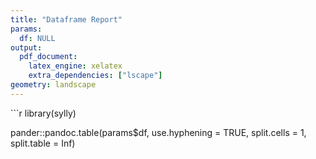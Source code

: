 ```yaml
---
title: "Dataframe Report"
params:
  df: NULL
output:
  pdf_document:
    latex_engine: xelatex
    extra_dependencies: ["lscape"]
geometry: landscape
---
```



```r
library(sylly)


pander::pandoc.table(params$df, use.hyphening = TRUE, split.cells = 1, split.table = Inf)
